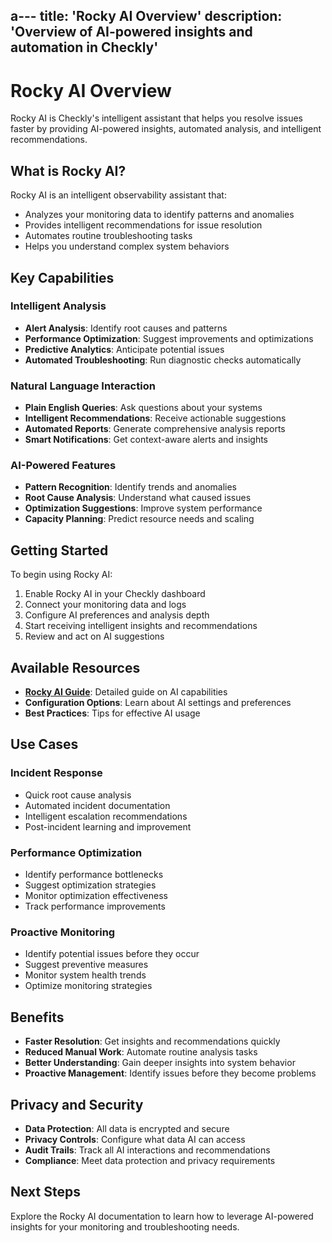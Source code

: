 a---
title: 'Rocky AI Overview'
description: 'Overview of AI-powered insights and automation in Checkly'
---

# Rocky AI Overview

Rocky AI is Checkly's intelligent assistant that helps you resolve issues faster by providing AI-powered insights, automated analysis, and intelligent recommendations.

## What is Rocky AI?

Rocky AI is an intelligent observability assistant that:

- Analyzes your monitoring data to identify patterns and anomalies
- Provides intelligent recommendations for issue resolution
- Automates routine troubleshooting tasks
- Helps you understand complex system behaviors

## Key Capabilities

### Intelligent Analysis
- **Alert Analysis**: Identify root causes and patterns
- **Performance Optimization**: Suggest improvements and optimizations
- **Predictive Analytics**: Anticipate potential issues
- **Automated Troubleshooting**: Run diagnostic checks automatically

### Natural Language Interaction
- **Plain English Queries**: Ask questions about your systems
- **Intelligent Recommendations**: Receive actionable suggestions
- **Automated Reports**: Generate comprehensive analysis reports
- **Smart Notifications**: Get context-aware alerts and insights

### AI-Powered Features
- **Pattern Recognition**: Identify trends and anomalies
- **Root Cause Analysis**: Understand what caused issues
- **Optimization Suggestions**: Improve system performance
- **Capacity Planning**: Predict resource needs and scaling

## Getting Started

To begin using Rocky AI:

1. Enable Rocky AI in your Checkly dashboard
2. Connect your monitoring data and logs
3. Configure AI preferences and analysis depth
4. Start receiving intelligent insights and recommendations
5. Review and act on AI suggestions

## Available Resources

- **[Rocky AI Guide](/docs/platform/resolve/rocky-ai)**: Detailed guide on AI capabilities
- **Configuration Options**: Learn about AI settings and preferences
- **Best Practices**: Tips for effective AI usage

## Use Cases

### Incident Response
- Quick root cause analysis
- Automated incident documentation
- Intelligent escalation recommendations
- Post-incident learning and improvement

### Performance Optimization
- Identify performance bottlenecks
- Suggest optimization strategies
- Monitor optimization effectiveness
- Track performance improvements

### Proactive Monitoring
- Identify potential issues before they occur
- Suggest preventive measures
- Monitor system health trends
- Optimize monitoring strategies

## Benefits

- **Faster Resolution**: Get insights and recommendations quickly
- **Reduced Manual Work**: Automate routine analysis tasks
- **Better Understanding**: Gain deeper insights into system behavior
- **Proactive Management**: Identify issues before they become problems

## Privacy and Security

- **Data Protection**: All data is encrypted and secure
- **Privacy Controls**: Configure what data AI can access
- **Audit Trails**: Track all AI interactions and recommendations
- **Compliance**: Meet data protection and privacy requirements

## Next Steps

Explore the Rocky AI documentation to learn how to leverage AI-powered insights for your monitoring and troubleshooting needs. 